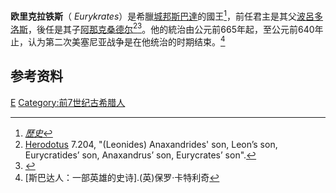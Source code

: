 '''欧里克拉铁斯'''（{{lang-grc|Εὐρυκράτης}} ''Eurykrates''）是希臘[[城邦|城邦]][[斯巴達|斯巴達]]的國王<ref>''[[歷史_(希羅多德)|歷史]]''</ref>，前任君主是其父[[斯巴達的波呂多洛斯|波呂多洛斯]]，後任是其子[[阿那克桑德尔|阿那克桑德尔]]<ref>[[Herodotus|Herodotus]] 7.204, "(Leonides) Anaxandrides' son, Leon’s son, Eurycratides’ son, Anaxandrus’ son, Eurycrates’ son".
</ref><ref>{{Cite web |url=http://www.csun.edu/~hcfll004/sparking.html |title=The Kings of Sparta |accessdate=2014-06-29 |archive-date=2014-09-25 |archive-url=https://web.archive.org/web/20140925072011/http://www.csun.edu/~hcfll004/sparking.html |dead-url=no }}</ref>。他的統治由公元前665年起，至公元前640年止，{{who|有人}}认为第二次美塞尼亚战争是在他统治的时期结束。<ref>[斯巴达人：一部英雄的史诗].(英)保罗·卡特利奇</ref>

== 参考资料 ==

<references />

{{s-start}}
{{s-reg}}
{{succession box|
 title=[[斯巴达国王|斯巴达国王]]
前665年-前640年|
 before=[[斯巴達的波呂多洛斯|波呂多洛斯]]|
 after=[[阿那克桑德尔|阿那克桑德尔]] |
 years=
}}
{{s-end}}

[[Category:斯巴达国王|E]]
[[Category:前7世纪古希腊人|Category:前7世纪古希腊人]]

{{古希臘}}